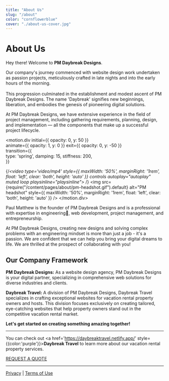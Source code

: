 ```yaml
---
title: "About Us"
slug: "/about"
color: "cornflowerblue"
cover: "./about-us-cover.jpg"
---
```



# About Us

Hey there! Welcome to <b>PM Daybreak Designs</b>. 

Our company's journey commenced with website design work undertaken as passion projects, meticulously crafted in late nights and into the early hours of the morning. 
<br/><br/>This progression culminated in the establishment and modest ascent of PM Daybreak Designs. The name 'Daybreak' signifies new beginnings, liberation, and embodies the genesis of pioneering digital solutions.

At PM Daybreak Designs, we have extensive experience in the field of project management, including gathering requirements, planning, design, and implementation — all the components that make up a successful project lifecycle.

<motion.div
  initial={{ opacity: 0, y: 50 }}      
  animate={{ opacity: 1, y: 0 }}
  exit={{ opacity: 0, y: -50 }}  
  transition={{              
    type: 'spring',
    damping: 15,
    stiffness: 200,            
  }}
>
{/*<video type='video/mp4' style={{ maxWidth: '50%', marginRight: '1rem', float: 'left', clear: 'both', height: 'auto' }} controls autoplay="autoplay" muted loop playsinline="playsinline">
  <source src={v} />
</video>*/}
<img src={require("/content/pages/about/pm-headshot.gif").default} alt="PM headshot" style={{ maxWidth: '50%', marginRight: '1rem', float: 'left', clear: 'both', height: 'auto' }} />
</motion.div>


Paul Matthew is the founder of PM Daybreak Designs and is a professional with expertise in engineering🚂, web development, project management, and entrepreneurship. 

At PM Daybreak Designs, creating new designs and solving complex problems with an engineering mindset is more than just a job - it's a passion. We are confident that we can help you bring your digital dreams to life.
We are thrilled at the prospect of collaborating with you!

## Our Company Framework

**PM Daybreak Designs:** As a website design agency, PM Daybreak Designs is your digital partner, specializing in comprehensive web solutions for diverse industries and clients.

**Daybreak Travel:** A division of PM Daybreak Designs, Daybreak Travel specializes in crafting exceptional websites for vacation rental property owners and hosts. This division focuses exclusively on creating tailored, eye-catching websites that help property owners stand out in the competitive vacation rental market.

**Let's get started on creating something amazing together!**

---

You can check out <a href='https://daybreaktravel.netlify.app/' style={{color:'purple'}}><b>Daybreak Travel</b></a> to learn more about our vacation rental property services.

<div className="button">
  <a href="/contact">REQUEST A QUOTE</a>
</div>







_______________________________________________________________________________________________________________________

<div style={{textAlign:'center', marginTop:'20px'}}>
  <a href="../privacy#privacy-policy" style={{color:'black'}}>Privacy</a><span> | </span>
  <a href="../privacy#termsofuse-policy" style={{color:'black'}}>Terms of Use</a>
</div>
